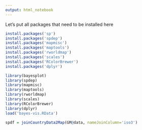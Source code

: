 ```yaml
---
output: html_notebook
---
```


Let's put all packages that need to be installed here
```r
install.packages('sp')
install.packages('spdep')
install.packages('mapmisc')
install.packages('maptools')
install.packages('rworldmap')
install.packages('scales')
install.packages('RColorBrewer')
install.packages('dplyr')
```

```r
library(bayesplot)
library(spdep)
library(mapmisc)
library(maptools)
library(rworldmap)
library(scales)
library(RColorBrewer)
library(dplyr)
load('bayes-vis.RData')
```


```r
spdf = joinCountryData2Map(GM@data, nameJoinColumn='iso3')
```
